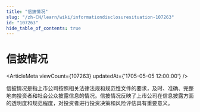 ```yaml
---
title: "信披情况"
slug: "/zh-CN/learn/wiki/informationdisclosuresituation-107263"
id: "107263"
hide_table_of_contents: true
---
```



# 信披情况

<ArticleMeta viewCount={107263} updatedAt={'1705-05-05 12:00:00'} />

信披情况是指上市公司按照相关法律法规和规范性文件的要求，及时、准确、完整地向投资者和社会公众披露信息的情况。信披情况反映了上市公司在信息披露方面的透明度和规范程度，对投资者进行投资决策和风险评估具有重要意义。
